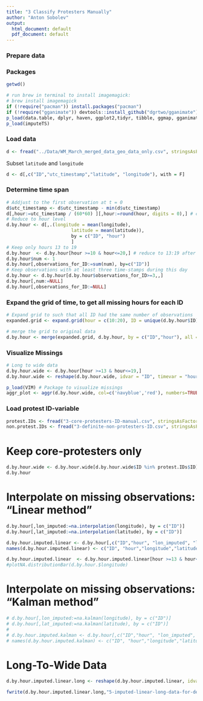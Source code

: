 ```yaml
---
title: "3 Classify Protesters Manually"
author: "Anton Sobolev"
output:
  html_document: default
  pdf_document: default
---
```

### Prepare data
### Packages
```r
getwd()

# run brew in terminal to install imagemagick:
# brew install imagemagick
if (!require("pacman")) install.packages("pacman")
if (!require("gganimate")) devtools::install_github("dgrtwo/gganimate")
p_load(data.table, dplyr, haven, ggplot2,tidyr, tibble, ggmap, gganimate, magick,geohash, animation)
p_load(imputeTS)
```
### Load data
```r
d <- fread("../Data/WM_March_merged_data_geo_data_only.csv", stringsAsFactors = FALSE)
```
Subset `latitude` and `longitude`
```r
d <- d[,c("ID","utc_timestamp","latitude", "longitude"), with = F]
```
### Determine time span
```r
# Addjust to the first observation at t = 0
d$utc_timestamp <- d$utc_timestamp - min(d$utc_timestamp)
d[,hour:=utc_timestamp / (60*60) ][,hour:=round(hour, digits = 0),] # calculate hours 
# Reduce to hour level
d.by.hour <- d[,.(longitude = mean(longitude),
                        latitude = mean(latitude)),
                        by = c("ID", "hour")
                        ]
# Keep only hours 13 to 19
d.by.hour  <- d.by.hour[hour >=10 & hour<=20,] # reduce to 13:19 after imputations
d.by.hour$num <- 1
d.by.hour[,observations_for_ID:=sum(num), by=c("ID")]
# Keep observations with at least three time-stamps during this day
d.by.hour <- d.by.hour[d.by.hour$observations_for_ID>=3,,]
d.by.hour[,num:=NULL]
d.by.hour[,observations_for_ID:=NULL]
```
### Expand the grid of time, to get all missing hours for each ID
```r
# Expand grid to such that all ID had the same number of observations
expanded.grid <- expand.grid(hour = c(10:20), ID = unique(d.by.hour$ID))

# merge the grid to original data
d.by.hour <- merge(expanded.grid, d.by.hour, by = c("ID","hour"), all = TRUE) %>% data.table()
```
### Visualize Missings
```r
# Long to wide data
d.by.hour.wide <- d.by.hour[hour >=13 & hour<=19,]
d.by.hour.wide <- reshape(d.by.hour.wide, idvar = "ID", timevar = "hour", direction = "wide") %>% data.table()

p_load(VIM) # Package to visualize missings
aggr_plot <- aggr(d.by.hour.wide, col=c('navyblue','red'), numbers=TRUE, sortVars=FALSE, labels=names(d.by.hour.wide), cex.axis=.7, gap=3, ylab=c("Histogram of missing data","Pattern"))
```

### Load protest ID-variable
```r
protest.IDs <- fread("3-core-protesters-ID-manual.csv", stringsAsFactors = FALSE) 
non.protest.IDs <- fread("3-definite-non-protesters-ID.csv", stringsAsFactors = FALSE) 
```
# Keep core-protesters only
```r
d.by.hour.wide <- d.by.hour.wide[d.by.hour.wide$ID %in% protest.IDs$ID]
d.by.hour
```






# Interpolate on missing observations: "Linear method"
```r
d.by.hour[,lon_imputed:=na.interpolation(longitude), by = c("ID")]
d.by.hour[,lat_imputed:=na.interpolation(latitude), by = c("ID")]

d.by.hour.imputed.linear <- d.by.hour[,c("ID","hour", "lon_imputed", "lat_imputed"), with = F]
names(d.by.hour.imputed.linear) <- c("ID", "hour","longitude","latitude")

d.by.hour.imputed.linear  <- d.by.hour.imputed.linear[hour >=13 & hour<=19,]
#plotNA.distributionBar(d.by.hour.$longitude)
```
# Interpolate on missing observations: "Kalman method"
```r
# d.by.hour[,lon_imputed:=na.kalman(longitude), by = c("ID")]
# d.by.hour[,lat_imputed:=na.kalman(latitude), by = c("ID")]
# 
# d.by.hour.imputed.kalman <- d.by.hour[,c("ID","hour", "lon_imputed", "lat_imputed"), with = F]
# names(d.by.hour.imputed.kalman) <- c("ID", "hour","longitude","latitude")
```
# Long-To-Wide Data
```r
d.by.hour.imputed.linear.long <- reshape(d.by.hour.imputed.linear, idvar = "ID", timevar = "hour", direction = "wide")
```

```r
fwrite(d.by.hour.imputed.linear.long,"5-imputed-linear-long-data-for-deep-learning.csv", row.names = F, quote = F, append = F)
```

